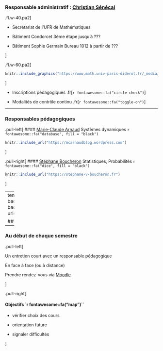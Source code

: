 


### Responsable administratif : [Christian Sénécal ](mailto:senecal@math.univ-paris-diderot.fr)

.fl.w-40.pa2[

- Secrétariat de l'UFR de Mathématiques 

- Bâtiment Condorcet 3ème étape jusqu'à ???
- Bâtiment Sophie Germain Bureau 1012 à partir de ???

]

.fl.w-60.pa2[
```r
knitr::include_graphics("https://www.math.univ-paris-diderot.fr/_media/ufr/db/trombi/senecal_large.jpg")
```
]

- Inscriptions pédagogiques  .fr[`r fontawesome::fa("circle-check")`]

- Modalités de contrôle continu .fr[`r fontawesome::fa("toggle-on")`]





---

###  Responsables pédagogiques

.pull-left[
#### [Marie-Claude Arnaud](https://en.wikipedia.org/wiki/Marie-Claude_Arnaud?oldid=872935590)
Systèmes dynamiques `r fontawesome::fa("database", fill = "black")`

```r
knitr::include_url("https://mcarnaudblog.wordpress.com")
```

]

.pull-right[
#### [Stéphane Boucheron](https://stephane-v-boucheron.fr)
Statistiques, Probabilités `r fontawesome::fa("dice", fill = "black")`

```r
knitr::include_url("https://stephane-v-boucheron.fr")
```
]


---
template: inter-slide
background-size: cover
background-image: url("./img/entretien.jpg")

## Entretiens


---

### Au début de chaque semestre

.pull-left[

Un entretien court avec un responsable pédagogique

En face à face (ou à distance)

Prendre rendez-vous via [Moodle](https://moodle.u-paris.fr/course/view.php?id=8568)

]

.pull-right[

#### Objectifs `r fontawesome::fa("map")``

- vérifier choix des cours

- orientation future

- signaler difficultés 

]

